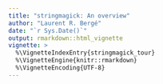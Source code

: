 ```yaml
---
title: "stringmagick: An overview"
author: "Laurent R. Bergé"
date: "`r Sys.Date()`"
output: rmarkdown::html_vignette
vignette: >
  %\VignetteIndexEntry{stringmagick_tour}
  %\VignetteEngine{knitr::rmarkdown}
  %\VignetteEncoding{UTF-8}
---
```



